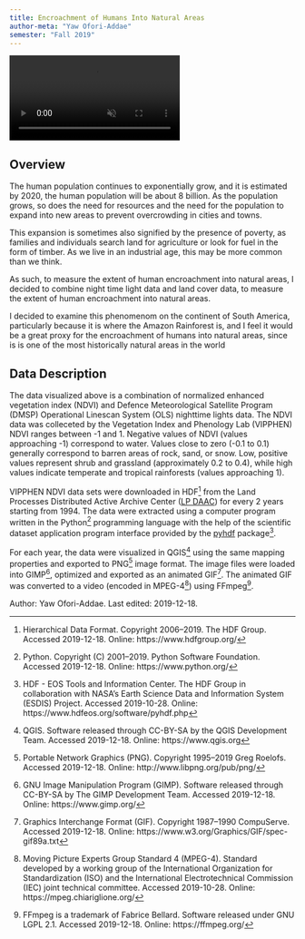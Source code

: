 ```yaml
---
title: Encroachment of Humans Into Natural Areas
author-meta: "Yaw Ofori-Addae"
semester: "Fall 2019"
---
```


<!-- VIDEO ON LOOP: see styles.css for formatting -->
<div class="video-wrapper">
  <video id="scaledvideo" controls preload="true" autoplay loop muted>
    <source src="https://drdavis.space/teaching/ds/sdd/media/2019/12/encroachment.mp4" type="video/mp4" >
  </video>
</div>

## Overview
The human population continues to exponentially grow, and it is estimated by 2020, the human population will be about 8 billion. As the population grows, so does the need for resources and the need for the population to expand into new areas to prevent overcrowding in cities and towns.

This expansion is sometimes also signified by the presence of poverty, as families and individuals search land for agriculture or look for fuel in the form of timber. As we live in an industrial age, this may be more common than we think.

As such, to measure the extent of human encroachment into natural areas, I decided to combine night time light data and land cover data, to measure the extent of human encroachment into natural areas.

I decided to examine this phenomenom on the continent of South America, particularly because it is where the Amazon Rainforest is, and I feel it would be a great proxy for the encroachment of humans into natural areas, since is is one of the most historically natural areas in the world

## Data Description
The data visualized above is a combination of normalized enhanced vegetation index (NDVI) and Defence Meteorological Satellite Program (DMSP) Operational Linescan System (OLS) nighttime lights data. The NDVI data was colleceted by the Vegetation Index and Phenology Lab (VIPPHEN)
NDVI ranges between -1 and 1. Negative values of NDVI (values approaching -1) correspond to water. Values close to zero (-0.1 to 0.1) generally correspond to barren areas of rock, sand, or snow. Low, positive values represent shrub and grassland (approximately 0.2 to 0.4), while high values indicate temperate and tropical rainforests (values approaching 1).

VIPPHEN NDVI data sets were downloaded in HDF[^hdf] from the Land Processes Distributed Active Archive Center ([LP DAAC](https://lpdaac.usgs.gov/)) for every 2 years starting from 1994.
The data were extracted using a computer program written in the Python[^python] programming language with the help of the scientific dataset application program interface provided by the [pyhdf](http://fhs.github.io/pyhdf/) package[^pyhdf].

For each year, the data were visualized in QGIS[^qgis] using the same mapping properties and exported to PNG[^png] image format.
The image files were loaded into GIMP[^gimp], optimized and exported as an animated GIF[^gif].
The animated GIF was converted to a video (encoded in MPEG-4[^mpeg4]) using FFmpeg[^ffmpeg].

<div class="credit-line">
Author: Yaw Ofori-Addae.
Last edited: 2019-12-18.
</div>

[^ffmpeg]: FFmpeg is a trademark of Fabrice Bellard. Software released under GNU LGPL 2.1. Accessed 2019-12-18. Online: https://ffmpeg.org/
[^gif]: Graphics Interchange Format (GIF). Copyright 1987--1990 CompuServe. Accessed 2019-12-18. Online: https://www.w3.org/Graphics/GIF/spec-gif89a.txt
[^gimp]: GNU Image Manipulation Program (GIMP). Software released through CC-BY-SA by The GIMP Development Team. Accessed 2019-12-18. Online: https://www.gimp.org/
[^hdf]: Hierarchical Data Format. Copyright 2006--2019. The HDF Group. Accessed 2019-12-18. Online: https://www.hdfgroup.org/
[^mpeg4]: Moving Picture Experts Group Standard 4 (MPEG-4). Standard developed by a working group of the International Organization for Standardization (ISO) and the International Electrotechnical Commission (IEC) joint technical committee. Accessed 2019-10-28. Online: https://mpeg.chiariglione.org/
[^png]: Portable Network Graphics (PNG). Copyright 1995--2019 Greg Roelofs. Accessed 2019-12-18. Online: http://www.libpng.org/pub/png/
[^pyhdf]: HDF - EOS Tools and Information Center. The HDF Group in collaboration with NASA's Earth Science Data and Information System (ESDIS) Project. Accessed 2019-10-28. Online: https://www.hdfeos.org/software/pyhdf.php
[^python]: Python. Copyright (C) 2001--2019. Python Software Foundation. Accessed 2019-12-18. Online: https://www.python.org/
[^qgis]: QGIS. Software released through CC-BY-SA by the QGIS Development Team. Accessed 2019-12-18. Online: https://www.qgis.org
